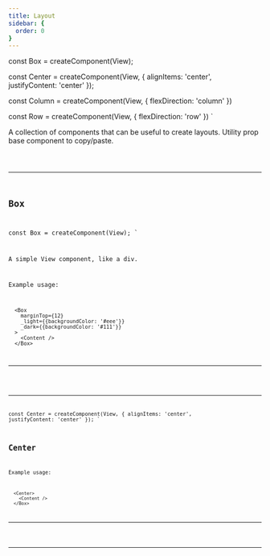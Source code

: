 ```yaml
---
title: Layout
sidebar: {
  order: 0
}
---
```





const Box = createComponent(View);

const Center = createComponent(View, {
  alignItems: 'center',
  justifyContent: 'center'
});

const Column = createComponent(View, {
  flexDirection: 'column'
})

const Row = createComponent(View, {
  flexDirection: 'row'
})
`

A collection of components that can be useful to create layouts.
Utility prop base component to copy/paste.


<Code title="Layout.tsx" code={component} lang="tsx" />

---

## Box 


const Box = createComponent(View);
`

A simple View component, like a div.

Example usage:
```tsx
  <Box
    marginTop={12}
    _light={{backgroundColor: '#eee'}}
    _dark={{backgroundColor: '#111'}}
  >
    <Content />
  </Box>
```
---

<Code title="Box.tsx" code={componentBox} lang="tsx" />


----



const Center = createComponent(View, {
  alignItems: 'center',
  justifyContent: 'center'
});
`

## Center

Example usage:
```tsx
  <Center>
    <Content />
  </Box>
```
---

<Code title="Center.tsx" code={componentCenter} lang="tsx" />

---
